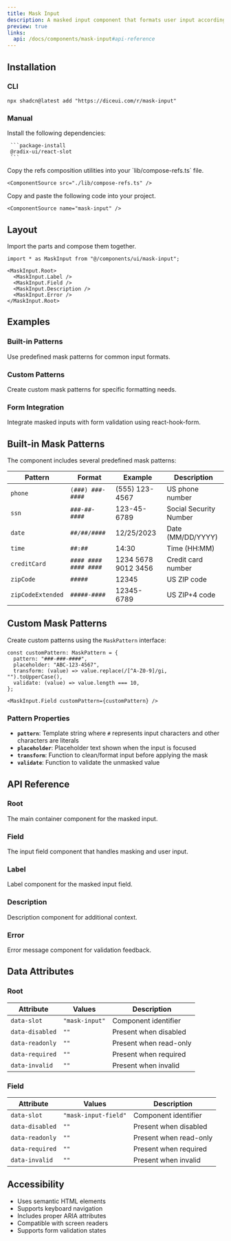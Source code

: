 ```yaml
---
title: Mask Input
description: A masked input component that formats user input according to predefined patterns like phone numbers, dates, and credit cards.
preview: true
links:
  api: /docs/components/mask-input#api-reference
---
```


<ComponentTabs name="mask-input-demo" />

## Installation

### CLI

```package-install
npx shadcn@latest add "https://diceui.com/r/mask-input"
```

### Manual

<Steps>
  <Step>
     Install the following dependencies:

     ```package-install
     @radix-ui/react-slot
     ```
  </Step>
  <Step>
    Copy the refs composition utilities into your `lib/compose-refs.ts` file.

    <ComponentSource src="./lib/compose-refs.ts" />
  </Step>
  <Step>
    Copy and paste the following code into your project.

    <ComponentSource name="mask-input" />
  </Step>
</Steps>

## Layout

Import the parts and compose them together.

```tsx
import * as MaskInput from "@/components/ui/mask-input";

<MaskInput.Root>
  <MaskInput.Label />
  <MaskInput.Field />
  <MaskInput.Description />
  <MaskInput.Error />
</MaskInput.Root>
```

## Examples

### Built-in Patterns

Use predefined mask patterns for common input formats.

<ComponentTabs name="mask-input-patterns-demo" />

### Custom Patterns

Create custom mask patterns for specific formatting needs.

<ComponentTabs name="mask-input-custom-demo" />

### Form Integration

Integrate masked inputs with form validation using react-hook-form.

<ComponentTabs name="mask-input-form-demo" />

## Built-in Mask Patterns

The component includes several predefined mask patterns:

| Pattern | Format | Example | Description |
|---------|--------|---------|-------------|
| `phone` | `(###) ###-####` | (555) 123-4567 | US phone number |
| `ssn` | `###-##-####` | 123-45-6789 | Social Security Number |
| `date` | `##/##/####` | 12/25/2023 | Date (MM/DD/YYYY) |
| `time` | `##:##` | 14:30 | Time (HH:MM) |
| `creditCard` | `#### #### #### ####` | 1234 5678 9012 3456 | Credit card number |
| `zipCode` | `#####` | 12345 | US ZIP code |
| `zipCodeExtended` | `#####-####` | 12345-6789 | US ZIP+4 code |

## Custom Mask Patterns

Create custom patterns using the `MaskPattern` interface:

```tsx
const customPattern: MaskPattern = {
  pattern: "###-###-####",
  placeholder: "ABC-123-4567",
  transform: (value) => value.replace(/[^A-Z0-9]/gi, "").toUpperCase(),
  validate: (value) => value.length === 10,
};

<MaskInput.Field customPattern={customPattern} />
```

### Pattern Properties

- **`pattern`**: Template string where `#` represents input characters and other characters are literals
- **`placeholder`**: Placeholder text shown when the input is focused
- **`transform`**: Function to clean/format input before applying the mask
- **`validate`**: Function to validate the unmasked value

## API Reference

### Root

The main container component for the masked input.

<AutoTypeTable
  path="./types/docs/mask-input.ts"
  name="RootProps"
/>

### Field

The input field component that handles masking and user input.

<AutoTypeTable
  path="./types/docs/mask-input.ts"
  name="FieldProps"
/>

### Label

Label component for the masked input field.

<AutoTypeTable
  path="./types/docs/mask-input.ts"
  name="LabelProps"
/>

### Description

Description component for additional context.

<AutoTypeTable
  path="./types/docs/mask-input.ts"
  name="DescriptionProps"
/>

### Error

Error message component for validation feedback.

<AutoTypeTable
  path="./types/docs/mask-input.ts"
  name="ErrorProps"
/>

## Data Attributes

### Root

| Attribute | Values | Description |
|-----------|--------|-------------|
| `data-slot` | `"mask-input"` | Component identifier |
| `data-disabled` | `""` | Present when disabled |
| `data-readonly` | `""` | Present when read-only |
| `data-required` | `""` | Present when required |
| `data-invalid` | `""` | Present when invalid |

### Field

| Attribute | Values | Description |
|-----------|--------|-------------|
| `data-slot` | `"mask-input-field"` | Component identifier |
| `data-disabled` | `""` | Present when disabled |
| `data-readonly` | `""` | Present when read-only |
| `data-required` | `""` | Present when required |
| `data-invalid` | `""` | Present when invalid |

## Accessibility

- Uses semantic HTML elements
- Supports keyboard navigation
- Includes proper ARIA attributes
- Compatible with screen readers
- Supports form validation states
